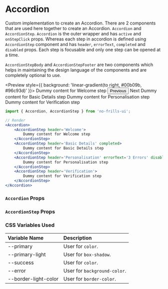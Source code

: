 
<Meta title='Components/Accordion' component={Accordion} />

# Accordion

Custom implementation to create an Accordion. There are 2 components that are used here together to create an Accordion.
`Accordion` and `AccordionStep`. `Accordion` is the outer wrapper and has `active` and `onStepClick` props.
Whereas each step in accordion is defined using `AccordionStep` component and has `header`, `errorText`, `completed`
and `disabled` props. Each step is focusable and only one step can be opened at a time.

`AccordionStepBody` and `AccordionStepFooter` are two components which helps in maintaining the design language of
the components and are completely optional to use.

<Preview style={{ background: 'linear-gradient(to right, #00b09b, #96c93d)' }}>
    <Accordion>
        <AccordionStep header='Welcome' completed>
            <AccordionStepBody>
                <Dummy>Dummy content for Welcome step</Dummy>
            </AccordionStepBody>
            <AccordionStepFooter>
                <Button>Previous</Button>
                <ActionButton>Next</ActionButton>
            </AccordionStepFooter>
        </AccordionStep>
        <AccordionStep header='Basic Details' completed>
            <Dummy>Dummy content for Basic Details step</Dummy>
        </AccordionStep>
        <AccordionStep header='Personalisation' errorText='3 Errors' disabled>
            <Dummy>Dummy content for Personalisation step</Dummy>
        </AccordionStep>
        <AccordionStep header='Verification'>
            <Dummy>Dummy content for Verification step</Dummy>
        </AccordionStep>
    </Accordion>
</Preview>

```jsx
import { Accordion, AccordionStep } from 'no-frills-ui';

// Render
<Accordion>
    <AccordionStep header='Welcome'>
        Dummy content for Welcome step
    </AccordionStep>
    <AccordionStep header='Basic Details' completed>
        Dummy content for Basic Details step
    </AccordionStep>
    <AccordionStep header='Personalisation' errorText='3 Errors' disabled>
        Dummy content for Personalisation step
    </AccordionStep>
    <AccordionStep header='Verification'>
        Dummy content for Verification step
    </AccordionStep>
</Accordion>
```

### `Accordion` Props

<Props of={Accordion} />

### `AccordionStep` Props

<Props of={AccordionStep} />

### CSS Variables Used

| Variable Name | Description |
| :- | :- |
| --primary | User for `color`. |
| --primary-light | User for `box-shadow`. |
| --success | User for `color`. |
| --error | User for `background-color`. |
| --border-light-color | User for `border-color`. |
